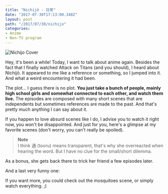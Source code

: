 ```yaml
---
title: "Nichijō - 日常"
date: "2017-07-30T17:13:00.348Z"
layout: post
path: "/2017/07/30/nichijo"
categories:
- Anime
- Non-TV program
---
```

![Nichijo Cover](nichijo-cover.jpg)

Hey, it's been a while! Today, I want to talk about anime again. Besides the fact that I finally watched Attack on Titans (and you should), I heard about Nichijō. It appeared to me like a reference or something, so I jumped into it. And what a weird encountering it had been.

The plot... I guess there is no plot. **You just take a bunch of people, mainly high school girls and somewhat connected to each other, and watch them live.** The episodes are composed with many short scenes that are independents but sometimes references are made to the past. And that's pretty much anything I can say about it.

If you happen to love absurd scenes like I do, I advise you to watch it right now, you won't be disappointed. And just for you, here's a glimpse at my favorite scenes (don't worry, you can't really be spoiled).

<YouTube videoId="DcQFBdLNvZU" />

> **Note**  
> I think 通 (tooru) means transparent, that's why she overreacted when hearing the word. But I have no clue for the small/short dilemma.

As a bonus, she gets back there to trick her friend a few episodes later.

<YouTube videoId="kAzTxzEeptM" />

And a last very funny one:

<YouTube videoId="ssmbYqbuP4E" />

If you want more, you could check out the mosquitoes scene, or simply watch everything. ;)
